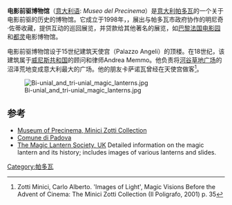 '''电影前驱博物馆'''（[[意大利语|意大利语]]: ''Museo del Precinema''）是[[意大利|意大利]][[帕多瓦|帕多瓦]]的一个关于电影前驱的历史的博物馆。它成立于1998年，，展出与帕多瓦市政府协作的明尼奇·佐蒂收藏，提供互动的巡回展览，并贷款给其他著名的展览，如[[巴黎|巴黎]][[法国电影园|法国电影园]]和[[都灵|都灵]]电影博物馆。

电影前驱博物馆设于15世纪建筑天使宫（Palazzo Angeli）的顶楼。在18世纪，该建筑属于[[威尼斯共和国|威尼斯共和国]]的顾问和律师Andrea Memmo。他负责将[[河谷草地广场|河谷草地广场]]的沼泽荒地变成意大利最大的广场。他的朋友卡萨诺瓦曾经在天使宫做客<ref>Zotti Minici, Carlo Alberto. 'Images of Light', Magic Visions Before the Advent of Cinema: The Minici Zotti Collection (Il Poligrafo, 2001) p. 35</ref>。

[[Image:Bi-unial_and_tri-unial_magic_lanterns.jpg|thumb]] 

== 参考 ==
{{Reflist}}
*[http://www.minicizotti.it Museum of Precinema, Minici Zotti Collection] {{Wayback|url=http://www.minicizotti.it/ |date=20200707101630 }}
*[https://web.archive.org/web/20090904143054/http://www.padovanet.it/index.jsp Comune di Padova]
*[http://www.magiclantern.org.uk The Magic Lantern Society, UK] {{Wayback|url=http://www.magiclantern.org.uk/ |date=20200817054527 }} Detailed information on the magic lantern and its history; includes images of various lanterns and slides.
[[Category:帕多瓦|Category:帕多瓦]]